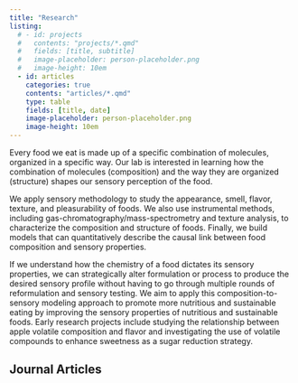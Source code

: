 ```yaml
---
title: "Research"
listing:
  # - id: projects
  #   contents: "projects/*.qmd"
  #   fields: [title, subtitle]
  #   image-placeholder: person-placeholder.png
  #   image-height: 10em
  - id: articles
    categories: true
    contents: "articles/*.qmd"
    type: table
    fields: [title, date]
    image-placeholder: person-placeholder.png
    image-height: 10em
---
```


Every food we eat is made up of a specific combination of molecules, organized in a specific way. Our lab is interested in learning how the combination of molecules (composition) and the way they are organized (structure) shapes our sensory perception of the food.

We apply sensory methodology to study the appearance, smell, flavor, texture, and pleasurability of foods. We also use instrumental methods, including gas-chromatography/mass-spectrometry and texture analysis, to characterize the composition and structure of foods. Finally, we build models that can quantitatively describe the causal link between food composition and sensory properties.

If we understand how the chemistry of a food dictates its sensory properties, we can strategically alter formulation or process to produce the desired sensory profile without having to go through multiple rounds of reformulation and sensory testing. We aim to apply this composition-to-sensory modeling approach to promote more nutritious and sustainable eating by improving the sensory properties of nutritious and sustainable foods. Early research projects include studying the relationship between apple volatile composition and flavor and investigating the use of volatile compounds to enhance sweetness as a sugar reduction strategy.

## Journal Articles
:::{#articles}
:::
